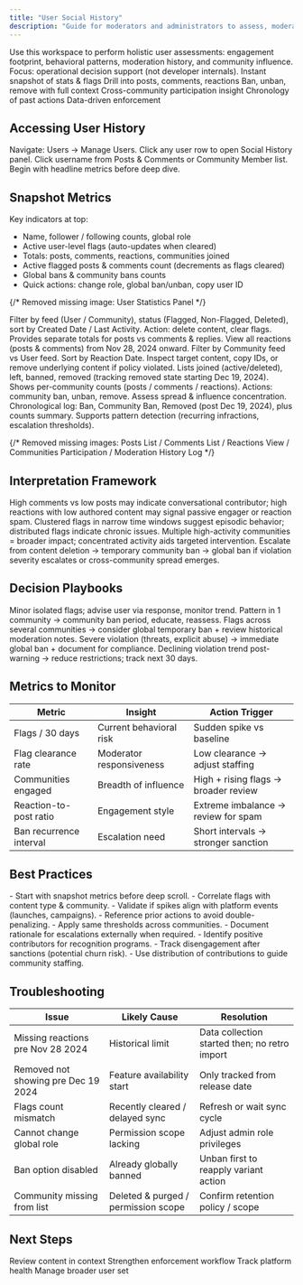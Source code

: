 ```yaml
---
title: "User Social History"
description: "Guide for moderators and administrators to assess, moderate, and interpret comprehensive user social activity across the platform"
---
```


<Info>
Use this workspace to perform holistic user assessments: engagement footprint, behavioral patterns, moderation history, and community influence. Focus: operational decision support (not developer internals).
</Info>

<CardGroup cols={3}>
  <Card title="Assess" icon="magnifying-glass">Instant snapshot of stats & flags</Card>
  <Card title="Investigate" icon="eye">Drill into posts, comments, reactions</Card>
  <Card title="Moderate" icon="shield">Ban, unban, remove with full context</Card>
  <Card title="Compare" icon="users">Cross-community participation insight</Card>
  <Card title="Track History" icon="clock">Chronology of past actions</Card>
  <Card title="Decide" icon="lightbulb">Data-driven enforcement</Card>
</CardGroup>

## Accessing User History

<Steps>
  <Step title="Open Manage Users">Navigate: Users → Manage Users.</Step>
  <Step title="Select User">Click any user row to open Social History panel.</Step>
  <Step title="Alternate Paths">Click username from Posts & Comments or Community Member list.</Step>
  <Step title="Review Snapshot">Begin with headline metrics before deep dive.</Step>
</Steps>

## Snapshot Metrics

Key indicators at top:
- Name, follower / following counts, global role
- Active user-level flags (auto-updates when cleared)
- Totals: posts, comments, reactions, communities joined
- Active flagged posts & comments count (decrements as flags cleared)
- Global bans & community bans counts
- Quick actions: change role, global ban/unban, copy user ID

{/* Removed missing image: User Statistics Panel */}

<Tabs>
  <Tab title="Posts & Comments">
    Filter by feed (User / Community), status (Flagged, Non-Flagged, Deleted), sort by Created Date / Last Activity. Action: delete content, clear flags. Provides separate totals for posts vs comments & replies.
  </Tab>
  <Tab title="Reactions">
    View all reactions (posts & comments) from Nov 28, 2024 onward. Filter by Community feed vs User feed. Sort by Reaction Date. Inspect target content, copy IDs, or remove underlying content if policy violated.
  </Tab>
  <Tab title="Communities">
    Lists joined (active/deleted), left, banned, removed (tracking removed state starting Dec 19, 2024). Shows per-community counts (posts / comments / reactions). Actions: community ban, unban, remove. Assess spread & influence concentration.
  </Tab>
  <Tab title="Moderation History">
    Chronological log: Ban, Community Ban, Removed (post Dec 19, 2024), plus counts summary. Supports pattern detection (recurring infractions, escalation thresholds).
  </Tab>
</Tabs>

{/* Removed missing images: Posts List / Comments List / Reactions View / Communities Participation / Moderation History Log */}

## Interpretation Framework

<AccordionGroup>
  <Accordion title="Engagement Density">High comments vs low posts may indicate conversational contributor; high reactions with low authored content may signal passive engager or reaction spam.</Accordion>
  <Accordion title="Flag Pattern Analysis">Clustered flags in narrow time windows suggest episodic behavior; distributed flags indicate chronic issues.</Accordion>
  <Accordion title="Cross-Community Influence">Multiple high-activity communities = broader impact; concentrated activity aids targeted intervention.</Accordion>
  <Accordion title="Moderation Escalation">Escalate from content deletion → temporary community ban → global ban if violation severity escalates or cross-community spread emerges.</Accordion>
</AccordionGroup>

## Decision Playbooks

<Tabs>
  <Tab title="Low-Risk Noise">Minor isolated flags; advise user via response, monitor trend.</Tab>
  <Tab title="Repeat Local Violations">Pattern in 1 community → community ban period, educate, reassess.</Tab>
  <Tab title="Cross-Community Abuse">Flags across several communities → consider global temporary ban + review historical moderation notes.</Tab>
  <Tab title="Escalation Case">Severe violation (threats, explicit abuse) → immediate global ban + document for compliance.</Tab>
  <Tab title="Rehabilitation">Declining violation trend post-warning → reduce restrictions; track next 30 days.</Tab>
</Tabs>

## Metrics to Monitor

| Metric | Insight | Action Trigger |
|--------|---------|----------------|
| Flags / 30 days | Current behavioral risk | Sudden spike vs baseline |
| Flag clearance rate | Moderator responsiveness | Low clearance → adjust staffing |
| Communities engaged | Breadth of influence | High + rising flags → broader review |
| Reaction-to-post ratio | Engagement style | Extreme imbalance → review for spam |
| Ban recurrence interval | Escalation need | Short intervals → stronger sanction |

## Best Practices

<AccordionGroup>
  <Accordion title="Effective Assessment">
    - Start with snapshot metrics before deep scroll.
    - Correlate flags with content type & community.
    - Validate if spikes align with platform events (launches, campaigns).
  </Accordion>
  <Accordion title="Consistent Moderation">
    - Reference prior actions to avoid double-penalizing.
    - Apply same thresholds across communities.
    - Document rationale for escalations externally when required.
  </Accordion>
  <Accordion title="Community Impact">
    - Identify positive contributors for recognition programs.
    - Track disengagement after sanctions (potential churn risk).
    - Use distribution of contributions to guide community staffing.
  </Accordion>
</AccordionGroup>

## Troubleshooting

| Issue | Likely Cause | Resolution |
|-------|--------------|------------|
| Missing reactions pre Nov 28 2024 | Historical limit | Data collection started then; no retro import |
| Removed not showing pre Dec 19 2024 | Feature availability start | Only tracked from release date |
| Flags count mismatch | Recently cleared / delayed sync | Refresh or wait sync cycle |
| Cannot change global role | Permission scope lacking | Adjust admin role privileges |
| Ban option disabled | Already globally banned | Unban first to reapply variant action |
| Community missing from list | Deleted & purged / permission scope | Confirm retention policy / scope |


## Next Steps

<CardGroup cols={2}>
  <Card title="Posts Management" icon="file" href="/analytics-and-moderation/console/social-management/social-management/posts">Review content in context</Card>
  <Card title="Moderation Overview" icon="shield" href="/analytics-and-moderation/console/moderation/overview">Strengthen enforcement workflow</Card>
</CardGroup>

<CardGroup cols={2}>
  <Card title="Analytics" icon="chart-bar" href="/analytics-and-moderation/console/analytics/overview">Track platform health</Card>
  <Card title="User Management" icon="users" href="/analytics-and-moderation/console/user-and-content-management">Manage broader user set</Card>
</CardGroup>






